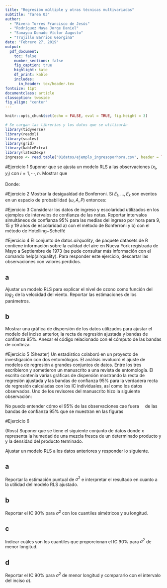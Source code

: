 ```yaml
---
title: "Regresión múltiple y otras técnicas multivariadas"
subtitle: "Tarea 03"
author:
  - "Rivera Torres Francisco de Jesús"
  - "Rodríguez Maya Jorge Daniel"
  - "Samayoa Donado Víctor Augusto"
  - "Trujillo Barrios Georgina"
date: "Febrero 27, 2019"
output:
  pdf_document:
    toc: false
    number_sections: false
    fig_caption: true
    highlight: kate
    df_print: kable
    includes:
      in_header: tex/header.tex
fontsize: 11pt
documentclass: article
classoption: twoside
fig_align: "center"
---
```


```r
knitr::opts_chunk$set(echo = FALSE, eval = TRUE, fig.height = 3)

# Se cargan las librerias y los datos que se utilizarán
library(tidyverse)
library(readxl)
library(scales)
library(grid)
library(kableExtra)
library(latex2exp)
ingresos <- read.table("01datos/ejemplo_ingresoporhora.csv", header = TRUE, sep = ",")
```

#Ejercicio 1
Suponer que se ajusta un modelo RLS a las observaciones $(x_i, y_i)$ con $i=1,\cdots, n$. Mostrar que

\begin{align*}
SCE= \frac{S_{xx} S_{yy}- S^2_{xy}}{S_{xx}}
\end{align*}

Donde:
\begin{itemize}
\item $SCE= \displaystyle\sum_i^n(y_i-\hat\beta_0-\hat\beta_1x_i) ^2$
\item $S_{yy}= \displaystyle\sum_i^n(y_i-\bar{y_n})^2$
\end{itemize}


#Ejercicio 2
Mostrar la desigualdad de Bonferroni. Si $E_1,\ldots ,E_k$ son eventos en un espacio de probabilidad
$(\omega, A, P)$ entonces:
\begin{align*}
P\left(\bigcap\limits_{i = 1}^k E_i \right) \geqslant 1- \sum_{i = 1}^k P(\Omega \setminus E_i) 
\end{align*}

\begin{proof}
La demostración se realizará por inducción sobre el número de eventos en un espacio de probabilidad.

Base: k = 1
\begin{align*}
P(\Omega) &= 1, \qquad \text{pero } \Omega = E \cup \left(\Omega \setminus E_1\right) \text{, entonces} \\
P(E \cup \left(\Omega \setminus E_1\right)) &= P(E_1) + P(\Omega \setminus E_1) = 1, \qquad \text{ya que son probabilidades mutuamente excluyentes} \\
P(E_1) &= 1 -  P(\Omega \setminus E_1), \qquad \ \text{como se da la igualdad entonces tambien se satisface que} \\
P(E_1) &\geqslant 1 -  P(\Omega \setminus E_1)
\end{align*}

Ahora, por hipótesis de inducción, suponemos que se vale para $n$ eventos en el espacio de probabilidad, por lo que se satisface la desigualdad
\begin{align*}
P\left(\bigcap\limits_{i = 1}^n E_i \right) \geqslant 1- \sum_{i = 1}^n P(\Omega \setminus E_i) 
\end{align*}
Y procedemos a demostrar que siempre que se cumpla para $n$ eventos, se debe de cumplir para $n + 1$ eventos.

\begin{align*}
P\left(\bigcap\limits_{i = 1}^{n + 1} E_i \right)
&= P \left( \left( \bigcap\limits_{i = 1}^{n} E_i) \right) \bigcap E_{n + 1} \right) \\
&= P \left( \bigcap\limits_{i = 1}^{n} E_i) \right) + P \left( E_{n + 1} \right) - P \left( \left( \bigcap\limits_{i = 1}^{n} E_i) \right) \bigcup E_{n + 1} \right)
\end{align*}
Pero notemos que $P \left( \left( \bigcap_{i = 1}^{n} E_i) \right) \bigcup E_{n + 1} \right) \leqslant 1$, por lo que $ - P \left( \left( \bigcap_{i = 1}^{n} E_i) \right) \bigcup E_{n + 1} \right) \geqslant -1$, entonces
\begin{align*}
P\left(\bigcap\limits_{i = 1}^{n + 1} E_i \right)
&\geqslant P \left( \bigcap\limits_{i = 1}^{n} E_i) \right) + P \left( E_{n + 1} \right) - 1 \\
&\text{aplicando la hipótesis de inducción, se tiene} \\
&\geqslant 1- \sum_{i = 1}^n P(\Omega \setminus E_i)  + P \left( E_{n + 1} \right) - 1 \\
&\geqslant 1- \sum_{i = 1}^n P(\Omega \setminus E_i)  + \left(1 - P \left(\Omega \setminus E_{n + 1} \right) \right) - 1 \\
&\geqslant 1- \sum_{i = 1}^n P(\Omega \setminus E_i)  + P \left(\Omega \setminus E_{n + 1} \right) \\
&\geqslant 1- \sum_{i = 1}^{n + 1} P(\Omega \setminus E_i)
\end{align*}
\end{proof}


#Ejercicio 3
Considerar los datos de ingreso y escolaridad utilizados en los ejemplos de intervalos de confianza
de las notas. Reportar intervalos simultáneos de confianza $95\%$ para las medias del ingreso por
hora para $9$, $15$ y $19$ años de escolaridad a) con el método de Bonferroni y b) con el método de
Hotelling$-$Scheffé

#Ejercicio 4
El conjunto de datos $airquality$, de paquete datasets de R contiene información sobre la calidad
del aire en Nueva York registrada de Mayo a Septiembre de $1973$ (se pude consultar más información
con el comando help(airquality). Para responder este ejercicio, descartar las observaciones con
valores perdidos.

## a
Ajustar un modelo RLS para explicar el nivel de ozono como función del $log_2$ de la velocidad
del viento. Reportar las estimaciones de los parámetros.

## b
Mostrar una gráfica de dispersión de los datos utilizados para ajustar el modelo del inciso
anterior, la recta de regresión ajustada y bandas de confianza $95\%$. Anexar el código relacionado
con el cómputo de las bandas de confinza.

#Ejercicio 5
(Sheater) Un estadístico colaboró en un proyecto de investigación con dos entomólogos. El análisis
involucró el ajuste de modelos de regresión a grandes conjuntos de datos. Entre los tres escribieron
y sometieron un manuscrito a una revista de entomología. El escrito contenía varias gráficas de
dispersión mostrando la recta de regresión ajustada y las bandas de confianza $95\%$ para la verdadera recta de regresión calculadas con los IC individuales, así como los datos observados. Uno de los revisores del manuscrito hizo la siguiente observación:

No puedo entender cómo el $95\%$ de las observaciones cae fuera &nbsp;
 &nbsp; de las bandas de confianza $95\%$ que se muestran en las figuras

#Ejercicio 6

(Ross) Suponer que se tiene el siguiente conjunto de datos donde x representa la humedad de una
mezcla fresca de un determinado producto y y la densidad del producto terminado.

\begin{table}[]
\begin{tabular}{lllllllll}
x & 5   & 6   & 7    & 10   & 12   & 15   & 18   & 20   \\
y & 7.4 & 9.3 & 10.6 & 15.4 & 18.1 & 22.2 & 24.1 & 24.8
\end{tabular}
\end{table}

Ajustar un modelo RLS a los datos anteriores y responder lo siguiente.

## a
Reportar la estimación puntual de $\sigma^2$ e interpretar el resultado en cuanto a la utilidad del
modelo RLS ajustado.

## b 
Reportar el IC $90\%$ para $\sigma^2$ con los cuantiles simétricos y su longitud.

## c
Indicar cuáles son los cuantiles que proporcionan el IC $90\%$ para $\sigma^2$  de menor longitud.

## d
Reportar el IC $90\%$ para $\sigma^2$ de menor longitud y compararlo con el intervalo del inciso
$a$).
